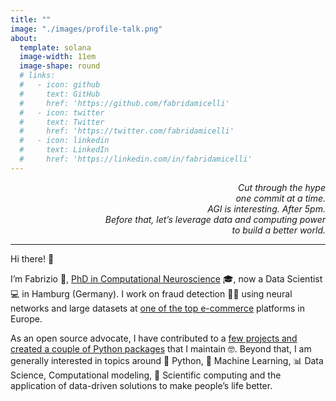 ```yaml
---
title: ""
image: "./images/profile-talk.png"
about:
  template: solana
  image-width: 11em
  image-shape: round
  # links:
  #   - icon: github
  #     text: GitHub
  #     href: 'https://github.com/fabridamicelli'
  #   - icon: twitter
  #     text: Twitter
  #     href: 'https://twitter.com/fabridamicelli'
  #   - icon: linkedin
  #     text: LinkedIn
  #     href: 'https://linkedin.com/in/fabridamicelli'
---
```


<div align="right">
  <i>
   Cut through the hype <br/>
   one commit at a time. <br/>
   AGI is interesting. After 5pm. <br/>
   Before that, let's leverage data and computing power <br/>
   to build a better world. 
  </i>
<div align="left">

<hr>

Hi there! 👋  

I'm Fabrizio 🧉, [PhD in Computational Neuroscience](/research.html) 🎓, now a Data Scientist 💻 in Hamburg (Germany).
I work on fraud detection 🕵🏽 using neural networks and large datasets at [one of the top e-commerce](https://www.otto.de/) platforms in Europe.

As an open source advocate, I have contributed to a [few projects and created a couple of Python packages](/code.html) that I maintain 🤓.
Beyond that, I am generally interested in topics around 🐍 Python, 🤖 Machine Learning, 📊 Data Science, Computational modeling, 🚀 Scientific computing and the application of data-driven solutions to make people's life better.

